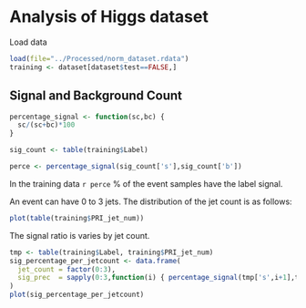 # Analysis of Higgs dataset

Load data
```r
load(file="../Processed/norm_dataset.rdata")
training <- dataset[dataset$test==FALSE,]
```

## Signal and Background Count

```r
percentage_signal <- function(sc,bc) {
  sc/(sc+bc)*100  
}

sig_count <- table(training$Label)

perce <- percentage_signal(sig_count['s'],sig_count['b'])
```

In the training data `r perce` % of the event samples have the label signal.

An event can have 0 to 3 jets. The distribution of the jet count is as follows:

```r
plot(table(training$PRI_jet_num))
```

The signal ratio is varies by jet count.
```r
tmp <- table(training$Label, training$PRI_jet_num)
sig_percentage_per_jetcount <- data.frame(
  jet_count = factor(0:3),
  sig_prec  = sapply(0:3,function(i) { percentage_signal(tmp['s',i+1],tmp['b',i+1]) })
)
plot(sig_percentage_per_jetcount)
```


